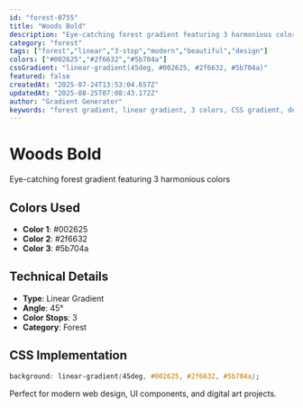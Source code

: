 ```yaml
---
id: "forest-0755"
title: "Woods Bold"
description: "Eye-catching forest gradient featuring 3 harmonious colors"
category: "forest"
tags: ["forest","linear","3-stop","modern","beautiful","design"]
colors: ["#002625","#2f6632","#5b704a"]
cssGradient: "linear-gradient(45deg, #002625, #2f6632, #5b704a)"
featured: false
createdAt: "2025-07-24T13:53:04.657Z"
updatedAt: "2025-08-25T07:08:43.172Z"
author: "Gradient Generator"
keywords: "forest gradient, linear gradient, 3 colors, CSS gradient, design, #002625, #2f6632, #5b704a"
---
```


# Woods Bold

Eye-catching forest gradient featuring 3 harmonious colors

## Colors Used
- **Color 1**: #002625
- **Color 2**: #2f6632
- **Color 3**: #5b704a

## Technical Details
- **Type**: Linear Gradient
- **Angle**: 45°
- **Color Stops**: 3
- **Category**: Forest

## CSS Implementation
```css
background: linear-gradient(45deg, #002625, #2f6632, #5b704a);
```

Perfect for modern web design, UI components, and digital art projects.
